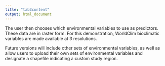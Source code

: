 ```yaml
---
title: "tab3content"
output: html_document
---
```

<p align="justify">
The user then chooses which environmental variables to use as predictors. These data are in raster form. For this demonstration, WorldClim bioclimatic variables are made available at 3 resolutions. 

Future versions will include other sets of environmental variables, as well as allow users to upload their own sets of environmental variables and designate a shapefile indicating a custom study region.
</p>
